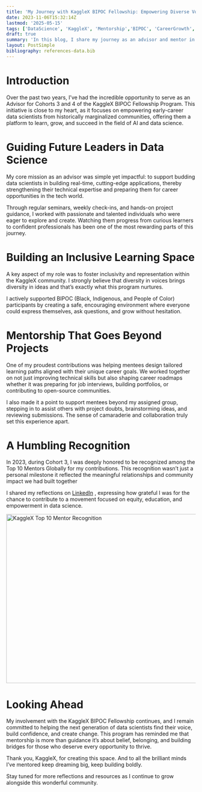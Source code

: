 ```yaml
---
title: 'My Journey with KaggleX BIPOC Fellowship: Empowering Diverse Voices in Data Science'
date: 2023-11-06T15:32:14Z
lastmod: '2025-05-15'
tags: ['DataScience', 'KaggleX', 'Mentorship','BIPOC', 'CareerGrowth', 'InclusiveAI']
draft: true
summary: 'In this blog, I share my journey as an advisor and mentor in the KaggleX BIPOC Fellowship Program. Over two impactful years, I’ve supported diverse early-career data scientists in building skills, confidence, and community.'
layout: PostSimple
bibliography: references-data.bib
---
```



# Introduction

Over the past two years, I’ve had the incredible opportunity to serve as an Advisor for Cohorts 3 and 4 of the KaggleX BIPOC Fellowship Program. 
This initiative is close to my heart, as it focuses on empowering early-career data scientists from historically marginalized communities, 
offering them a platform to learn, grow, and succeed in the field of AI and data science.

# Guiding Future Leaders in Data Science

My core mission as an advisor was simple yet impactful:
to support budding data scientists in building real-time, cutting-edge applications, thereby strengthening their technical expertise and preparing them for career opportunities in the tech world.

Through regular seminars, weekly check-ins, and hands-on project guidance, I worked with passionate and talented individuals who were eager to explore and create. Watching them progress from curious learners to confident professionals has been one of the most rewarding parts of this journey.

# Building an Inclusive Learning Space

A key aspect of my role was to foster inclusivity and representation within the KaggleX community. I strongly believe that diversity in voices brings diversity in ideas and that’s exactly what this program nurtures.

I actively supported BIPOC (Black, Indigenous, and People of Color) participants by creating a safe, encouraging environment where everyone could express themselves, ask questions, and grow without hesitation.

# Mentorship That Goes Beyond Projects

One of my proudest contributions was helping mentees design tailored learning paths aligned with their unique career goals. We worked together on not just improving technical skills but also shaping career roadmaps whether it was preparing for job interviews, building portfolios, or contributing to open-source communities.

I also made it a point to support mentees beyond my assigned group, stepping in to assist others with project doubts, brainstorming ideas, and reviewing submissions. The sense of camaraderie and collaboration truly set this experience apart.

# A Humbling Recognition

In 2023, during Cohort 3, I was deeply honored to be recognized among the Top 10 Mentors Globally for my contributions. This recognition wasn’t just a personal milestone it reflected the meaningful relationships and community impact we had built together

I shared my reflections on [LinkedIn](https://www.linkedin.com/posts/itskpflow_kagglex-bipoc-raisingequity-activity-7129809117698813953--yJ9?utm_source=social_share_send&utm_medium=member_desktop_web&rcm=ACoAAASyU24BaT9ImaEr0_eWeTd3p_JBwo6LwVo)
, expressing how grateful I was for the chance to contribute to a movement focused on equity, education, and empowerment in data science.

<img
  src="/static/images/Kaggle_X.jpg"
  alt="KaggleX Top 10 Mentor Recognition"
  className="rounded-xl shadow-lg mx-auto my-6"
  width="800"
  height="450"
/>

# Looking Ahead

My involvement with the KaggleX BIPOC Fellowship continues, and I remain committed to helping the next generation of data scientists find their voice, build confidence, and create change. This program has reminded me that mentorship is more than guidance it’s about belief, belonging, and building bridges for those who deserve every opportunity to thrive.

Thank you, KaggleX, for creating this space. And to all the brilliant minds I’ve mentored keep dreaming big, keep building boldly.

Stay tuned for more reflections and resources as I continue to grow alongside this wonderful community.

